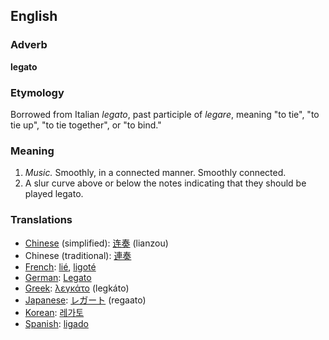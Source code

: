 ==English==

===Adverb===
'''legato'''

===Etymology===

Borrowed from Italian ''legato'', past participle of ''legare'', meaning "to tie", "to tie up", "to tie together", or "to bind."

===Meaning===
#''Music.'' Smoothly, in a connected manner.  Smoothly connected.
#A slur curve above or below the notes indicating that they should be played legato.

===Translations===

*[[Chinese]] (simplified): [[连奏]] (lianzou)
*Chinese (traditional): [[連奏]]
*[[French]]: [[lié]], [[ligoté]]
*[[German]]: [[Legato]]
*[[Greek]]: [[λεγκάτο]] (legkáto)
*[[Japanese]]: [[レガート]] (regaato)
*[[Korean]]: [[레가토]]
*[[Spanish]]: [[ligado]]